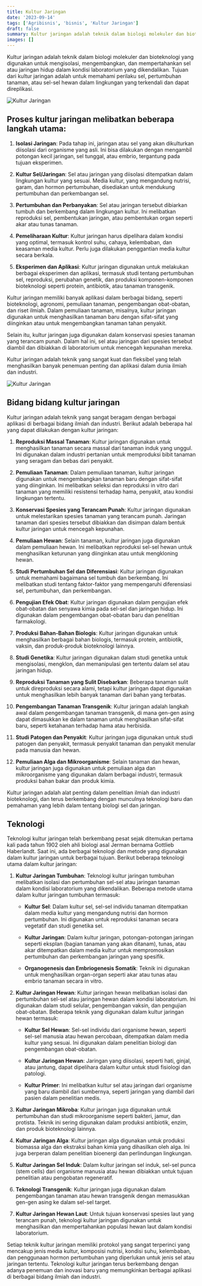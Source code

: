 ```yaml
---
title: Kultur Jaringan
date: '2023-09-14'
tags: ['Agribisnis', 'bisnis', 'Kultur Jaringan']
draft: false
summary: Kultur jaringan adalah teknik dalam biologi molekuler dan bioteknologi yang digunakan untuk mengisolasi, mengembangkan, dan mempertahankan sel atau jaringan hidup dalam kondisi laboratorium yang dikendalikan.
images: []
---
```


Kultur jaringan adalah teknik dalam biologi molekuler dan bioteknologi yang digunakan untuk mengisolasi, mengembangkan, dan mempertahankan sel atau jaringan hidup dalam kondisi laboratorium yang dikendalikan. Tujuan dari kultur jaringan adalah untuk memahami perilaku sel, pertumbuhan tanaman, atau sel-sel hewan dalam lingkungan yang terkendali dan dapat direplikasi.

![Kultur Jaringan](/static/images/agribisnis/kultur-jaringan.jpg)

## Proses kultur jaringan melibatkan beberapa langkah utama:

1. **Isolasi Jaringan**: Pada tahap ini, jaringan atau sel yang akan dikulturkan diisolasi dari organisme yang asli. Ini bisa dilakukan dengan mengambil potongan kecil jaringan, sel tunggal, atau embrio, tergantung pada tujuan eksperimen.

2. **Kultur Sel/Jaringan**: Sel atau jaringan yang diisolasi ditempatkan dalam lingkungan kultur yang sesuai. Media kultur, yang mengandung nutrisi, garam, dan hormon pertumbuhan, disediakan untuk mendukung pertumbuhan dan perkembangan sel.

3. **Pertumbuhan dan Perbanyakan**: Sel atau jaringan tersebut dibiarkan tumbuh dan berkembang dalam lingkungan kultur. Ini melibatkan reproduksi sel, pembentukan jaringan, atau pembentukan organ seperti akar atau tunas tanaman.

4. **Pemeliharaan Kultur**: Kultur jaringan harus dipelihara dalam kondisi yang optimal, termasuk kontrol suhu, cahaya, kelembaban, dan keasaman media kultur. Perlu juga dilakukan penggantian media kultur secara berkala.

5. **Eksperimen dan Aplikasi**: Kultur jaringan digunakan untuk melakukan berbagai eksperimen dan aplikasi, termasuk studi tentang pertumbuhan sel, reproduksi, perubahan genetik, dan produksi komponen-komponen bioteknologi seperti protein, antibiotik, atau tanaman transgenik.

Kultur jaringan memiliki banyak aplikasi dalam berbagai bidang, seperti bioteknologi, agronomi, pemuliaan tanaman, pengembangan obat-obatan, dan riset ilmiah. Dalam pemuliaan tanaman, misalnya, kultur jaringan digunakan untuk menghasilkan tanaman baru dengan sifat-sifat yang diinginkan atau untuk mengembangkan tanaman tahan penyakit.

Selain itu, kultur jaringan juga digunakan dalam konservasi spesies tanaman yang terancam punah. Dalam hal ini, sel atau jaringan dari spesies tersebut diambil dan dibiakkan di laboratorium untuk mencegah kepunahan mereka.

Kultur jaringan adalah teknik yang sangat kuat dan fleksibel yang telah menghasilkan banyak penemuan penting dan aplikasi dalam dunia ilmiah dan industri.

![Kultur Jaringan](/static/images/agribisnis/kultur-jaringan1.jpg)

## Bidang bidang kultur jaringan

Kultur jaringan adalah teknik yang sangat beragam dengan berbagai aplikasi di berbagai bidang ilmiah dan industri. Berikut adalah beberapa hal yang dapat dilakukan dengan kultur jaringan:

1. **Reproduksi Massal Tanaman**: Kultur jaringan digunakan untuk menghasilkan tanaman secara massal dari tanaman induk yang unggul. Ini digunakan dalam industri pertanian untuk memproduksi bibit tanaman yang seragam dan bebas dari penyakit.

2. **Pemuliaan Tanaman**: Dalam pemuliaan tanaman, kultur jaringan digunakan untuk mengembangkan tanaman baru dengan sifat-sifat yang diinginkan. Ini melibatkan seleksi dan reproduksi in vitro dari tanaman yang memiliki resistensi terhadap hama, penyakit, atau kondisi lingkungan tertentu.

3. **Konservasi Spesies yang Terancam Punah**: Kultur jaringan digunakan untuk melestarikan spesies tanaman yang terancam punah. Jaringan tanaman dari spesies tersebut dibiakkan dan disimpan dalam bentuk kultur jaringan untuk mencegah kepunahan.

4. **Pemuliaan Hewan**: Selain tanaman, kultur jaringan juga digunakan dalam pemuliaan hewan. Ini melibatkan reproduksi sel-sel hewan untuk menghasilkan keturunan yang diinginkan atau untuk mengkloning hewan.

5. **Studi Pertumbuhan Sel dan Diferensiasi**: Kultur jaringan digunakan untuk memahami bagaimana sel tumbuh dan berkembang. Ini melibatkan studi tentang faktor-faktor yang mempengaruhi diferensiasi sel, pertumbuhan, dan perkembangan.

6. **Pengujian Efek Obat**: Kultur jaringan digunakan dalam pengujian efek obat-obatan dan senyawa kimia pada sel-sel dan jaringan hidup. Ini digunakan dalam pengembangan obat-obatan baru dan penelitian farmakologi.

7. **Produksi Bahan-Bahan Biologis**: Kultur jaringan digunakan untuk menghasilkan berbagai bahan biologis, termasuk protein, antibiotik, vaksin, dan produk-produk bioteknologi lainnya.

8. **Studi Genetika**: Kultur jaringan digunakan dalam studi genetika untuk mengisolasi, mengklon, dan memanipulasi gen tertentu dalam sel atau jaringan hidup.

9. **Reproduksi Tanaman yang Sulit Disebarkan**: Beberapa tanaman sulit untuk direproduksi secara alami, tetapi kultur jaringan dapat digunakan untuk menghasilkan lebih banyak tanaman dari bahan yang terbatas.

10. **Pengembangan Tanaman Transgenik**: Kultur jaringan adalah langkah awal dalam pengembangan tanaman transgenik, di mana gen-gen asing dapat dimasukkan ke dalam tanaman untuk menghasilkan sifat-sifat baru, seperti ketahanan terhadap hama atau herbisida.

11. **Studi Patogen dan Penyakit**: Kultur jaringan juga digunakan untuk studi patogen dan penyakit, termasuk penyakit tanaman dan penyakit menular pada manusia dan hewan.

12. **Pemuliaan Alga dan Mikroorganisme**: Selain tanaman dan hewan, kultur jaringan juga digunakan untuk pemuliaan alga dan mikroorganisme yang digunakan dalam berbagai industri, termasuk produksi bahan bakar dan produk kimia.

Kultur jaringan adalah alat penting dalam penelitian ilmiah dan industri bioteknologi, dan terus berkembang dengan munculnya teknologi baru dan pemahaman yang lebih dalam tentang biologi sel dan jaringan.

## Teknologi

Teknologi kultur jaringan telah berkembang pesat sejak ditemukan pertama kali pada tahun 1902 oleh ahli biologi asal Jerman bernama Gottlieb Haberlandt. Saat ini, ada berbagai teknologi dan metode yang digunakan dalam kultur jaringan untuk berbagai tujuan. Berikut beberapa teknologi utama dalam kultur jaringan:

1. **Kultur Jaringan Tumbuhan**: Teknologi kultur jaringan tumbuhan melibatkan isolasi dan pertumbuhan sel-sel atau jaringan tanaman dalam kondisi laboratorium yang dikendalikan. Beberapa metode utama dalam kultur jaringan tumbuhan termasuk:

   - **Kultur Sel**: Dalam kultur sel, sel-sel individu tanaman ditempatkan dalam media kultur yang mengandung nutrisi dan hormon pertumbuhan. Ini digunakan untuk reproduksi tanaman secara vegetatif dan studi genetika sel.

   - **Kultur Jaringan**: Dalam kultur jaringan, potongan-potongan jaringan seperti eksplan (bagian tanaman yang akan ditanam), tunas, atau akar ditempatkan dalam media kultur untuk mempromosikan pertumbuhan dan perkembangan jaringan yang spesifik.

   - **Organogenesis dan Embriogenesis Somatik**: Teknik ini digunakan untuk menghasilkan organ-organ seperti akar atau tunas atau embrio tanaman secara in vitro.

2. **Kultur Jaringan Hewan**: Kultur jaringan hewan melibatkan isolasi dan pertumbuhan sel-sel atau jaringan hewan dalam kondisi laboratorium. Ini digunakan dalam studi selular, pengembangan vaksin, dan pengujian obat-obatan. Beberapa teknik yang digunakan dalam kultur jaringan hewan termasuk:

   - **Kultur Sel Hewan**: Sel-sel individu dari organisme hewan, seperti sel-sel manusia atau hewan percobaan, ditempatkan dalam media kultur yang sesuai. Ini digunakan dalam penelitian biologi dan pengembangan obat-obatan.

   - **Kultur Jaringan Hewan**: Jaringan yang diisolasi, seperti hati, ginjal, atau jantung, dapat dipelihara dalam kultur untuk studi fisiologi dan patologi.

   - **Kultur Primer**: Ini melibatkan kultur sel atau jaringan dari organisme yang baru diambil dari sumbernya, seperti jaringan yang diambil dari pasien dalam penelitian medis.

3. **Kultur Jaringan Mikroba**: Kultur jaringan juga digunakan untuk pertumbuhan dan studi mikroorganisme seperti bakteri, jamur, dan protista. Teknik ini sering digunakan dalam produksi antibiotik, enzim, dan produk bioteknologi lainnya.

4. **Kultur Jaringan Alga**: Kultur jaringan alga digunakan untuk produksi biomassa alga dan ekstraksi bahan kimia yang dihasilkan oleh alga. Ini juga berperan dalam penelitian bioenergi dan perlindungan lingkungan.

5. **Kultur Jaringan Sel Induk**: Dalam kultur jaringan sel induk, sel-sel punca (stem cells) dari organisme manusia atau hewan dibiakkan untuk tujuan penelitian atau pengobatan regeneratif.

6. **Teknologi Transgenik**: Kultur jaringan juga digunakan dalam pengembangan tanaman atau hewan transgenik dengan memasukkan gen-gen asing ke dalam sel-sel target.

7. **Kultur Jaringan Hewan Laut**: Untuk tujuan konservasi spesies laut yang terancam punah, teknologi kultur jaringan digunakan untuk menghasilkan dan mempertahankan populasi hewan laut dalam kondisi laboratorium.

Setiap teknik kultur jaringan memiliki protokol yang sangat terperinci yang mencakup jenis media kultur, komposisi nutrisi, kondisi suhu, kelembaban, dan penggunaan hormon pertumbuhan yang diperlukan untuk jenis sel atau jaringan tertentu. Teknologi kultur jaringan terus berkembang dengan adanya penemuan dan inovasi baru yang memungkinkan berbagai aplikasi di berbagai bidang ilmiah dan industri.
